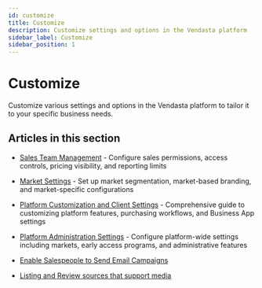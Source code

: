 ```yaml
---
id: customize
title: Customize
description: Customize settings and options in the Vendasta platform
sidebar_label: Customize
sidebar_position: 1
---
```


# Customize

Customize various settings and options in the Vendasta platform to tailor it to your specific business needs.

## Articles in this section

- [Sales Team Management](./sales-team-management.md) - Configure sales permissions, access controls, pricing visibility, and reporting limits
- [Market Settings](./market-settings.md) - Set up market segmentation, market-based branding, and market-specific configurations
- [Platform Customization and Client Settings](./client-experience-and-customization.md) - Comprehensive guide to customizing platform features, purchasing workflows, and Business App settings
- [Platform Administration Settings](./platform-administration-settings.md) - Configure platform-wide settings including markets, early access programs, and administrative features

- [Enable Salespeople to Send Email Campaigns](./enable-salespeople-to-send-email-campaigns.mdx)
- [Listing and Review sources that support media](./listing-and-review-sources-that-support-media.mdx)